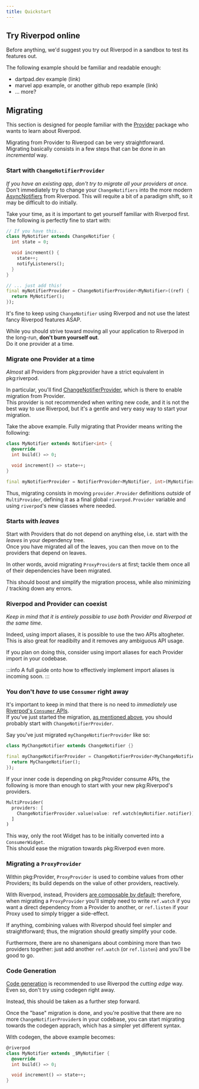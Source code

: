 ```yaml
---
title: Quickstart
---
```


## Try Riverpod online

Before anything, we'd suggest you try out Riverpod in a sandbox to test its features out.

The following example should be familiar and readable enough:
  - dartpad.dev example (link)
  - marvel app example, or another github repo example (link)
  - ... more?

## Migrating

This section is designed for people familiar with the [Provider] package who
wants to learn about Riverpod.

Migrating from Provider to Riverpod can be very straightforward.  
Migrating basically consists in a few steps that can be done in an *incremental* way.

### Start with `ChangeNotifierProvider`
*If you have an existing app, don't try to migrate all your providers at once.*  
Don't immediately try to change your `ChangeNotifiers` into the more modern [AsyncNotifiers] from Riverpod.
This will requite a bit of a paradigm shift, so it may be difficult to do initially.  

Take your time, as it is important to get yourself familiar with Riverpod first.  
The following is perfectly fine to start with:

```dart
// If you have this...
class MyNotifier extends ChangeNotifier {
  int state = 0;

  void increment() {
    state++;
    notifyListeners();
  }
}

// ... just add this!
final myNotifierProvider = ChangeNotifierProvider<MyNotifier>((ref) {
  return MyNotifier();
});
```

It's fine to keep using `ChangeNotifier` using Riverpod and not use the latest fancy Riverpod features ASAP.

While you should strive toward moving all your application to Riverpod in the long-run, 
**don't burn yourself out**.  
Do it one provider at a time.  

### Migrate one Provider at a time
*Almost* all Providers from pkg:provider have a strict equivalent in pkg:riverpod.

In particular, you'll find [ChangeNotifierProvider], which is there to enable migration from Provider.  
This provider is not recommended when writing new code, and it is not the best way to use Riverpod, but 
it's a gentle and very easy way to start your migration.

Take the above example. Fully migrating that Provider means writing the following:

```dart
class MyNotifier extends Notifier<int> {
  @override
  int build() => 0;

  void increment() => state++;
}

final myNotifierProvider = NotifierProvider<MyNotifier, int>(MyNotifier.new);
```

Thus, migrating consists in moving `provider.Provider` definitions *outside* of `MultiProvider`, 
defining it as a final global `riverpod.Provider` variable and using `riverpod`'s new classes where needed.

### Starts with *leaves*

Start with Providers that do not depend on anything else, i.e. start with the *leaves* in your dependency tree.  
Once you have migrated all of the leaves, you can then move on to the providers that depend on leaves.

In other words, avoid migrating `ProxyProvider`s at first; tackle them once all of their dependencies have been migrated.

This should boost and simplify the migration process, while also minimizing / tracking down any errors.


### Riverpod and Provider can coexist
*Keep in mind that it is entirely possible to use both Provider and Riverpod at the same time.*

Indeed, using import aliases, it is possible to use the two APIs altogheter.  
This is also great for readibilty and it removes any ambiguous API usage.

If you plan on doing this, consider using import aliases for each Provider import in your codebase.

:::info
A full guide onto how to effectively implement import aliases is incoming soon.
:::


### You don't *have to* use `Consumer` right away

It's important to keep in mind that there is no need to *immediately* use [Riverpod's `Consumer` APIs].  
If you've just started the migration, [as mentioned above], you should probably start with `ChangeNotifierProvider`.


Say you've just migrated `myChangeNotifierProvider` like so:
```dart
class MyChangeNotifier extends ChangeNotifier {}

final myChangeNotifierProvider = ChangeNotifierProvider<MyChangeNotifier>((ref) {
  return MyChangeNotifier();
});
```

If your inner code is depending on pkg:Provider consume APIs, the following is more than enough to start with your new pkg:Riverpod's providers.
```dart
MultiProvider(
  providers: [
    ChangeNotifierProvider.value(value: ref.watch(myNotifier.notifier)),
  ]
)
```

This way, only the root Widget has to be initially converted into a `ConsumerWidget`.  
This should ease the migration towards pkg:Riverpod even more.


### Migrating a `ProxyProvider`
Within pkg:Provider, `ProxyProvider` is used to combine values from other Providers;
its build depends on the value of other providers, reactively.

With Riverpod, instead, Providers [are composable by default]; therefore, when migrating a `ProxyProvider`
you'll simply need to write `ref.watch` if you want a direct dependency from a Provider to another, or `ref.listen`
if your Proxy used to simply trigger a side-effect.

If anything, combining values with Riverpod should feel simpler and straightforward; thus, the migration should greatly
simplify your code.

Furthermore, there are no shanenigans about combining more than two providers together:
just add another `ref.watch` (or `ref.listen`) and you'll be good to go.


### Code Generation
[Code generation] is recommended to use Riverpod the *cutting edge* way.  
Even so, don't try using codegen right away.

Instead, this should be taken as a further step forward.

Once the "base" migration is done, and you're positive that there are no more `ChangeNotifierProvider`s 
in your codebase, you can start migrating towards the codegen apprach, which has a simpler yet different syntax.

With codegen, the above example becomes: 

```dart
@riverpod
class MyNotifier extends _$MyNotifier {
  @override
  int build() => 0;

  void increment() => state++;
}
```


[provider]: https://pub.dev/packages/provider
[ChangeNotifierProvider]: /docs/providers/change_notifier_provider
[Code generation]: /docs/about_code_generation
[AsyncNotifiers]: /docs/providers/notifier_provider
[are composable by default]: /docs/from_provider/motivation#combining-providers-is-hard-and-error-prone
[as mentioned above]: /docs/from_provider/quickstart#start-with-changenotifierprovider
[Riverpod's `Consumer` APIs]: /docs/concepts/reading